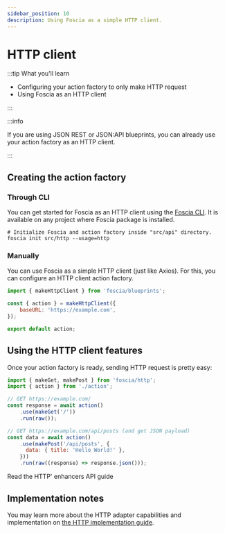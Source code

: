 ```yaml
---
sidebar_position: 10
description: Using Foscia as a simple HTTP client.
---
```



# HTTP client

:::tip What you'll learn

-   Configuring your action factory to only make HTTP request
-   Using Foscia as an HTTP client

:::

:::info

If you are using JSON REST or JSON:API blueprints, you can already use your
action factory as an HTTP client.

:::

## Creating the action factory

### Through CLI

You can get started for Foscia as an HTTP client
using the [Foscia CLI](/docs/guides/cli).
It is available on any project where Foscia package is installed.

```shell
# Initialize Foscia and action factory inside "src/api" directory.
foscia init src/http --usage=http
```

### Manually

You can use Foscia as a simple HTTP client (just like Axios).
For this, you can configure an HTTP client action factory.


```javascript title="action.js"
import { makeHttpClient } from 'foscia/blueprints';

const { action } = makeHttpClient({
    baseURL: 'https://example.com',
});

export default action;
```

## Using the HTTP client features

Once your action factory is ready, sending HTTP request is pretty easy:

```javascript
import { makeGet, makePost } from 'foscia/http';
import { action } from './action';

// GET https://example.com/
const response = await action()
    .use(makeGet('/'))
    .run(raw());

// GET https://example.com/api/posts (and get JSON payload)
const data = await action()
    .use(makePost('/api/posts', {
      data: { title: 'Hello World!' },
    }))
    .run(raw((response) => response.json()));
```

<Link className="button bg--primary" to="/docs/reference/actions-enhancers#http">
  Read the HTTP' enhancers API guide
</Link>

## Implementation notes

You may learn more about the HTTP adapter capabilities and implementation
on [the HTTP implementation guide](/docs/guides/implementations/http).
